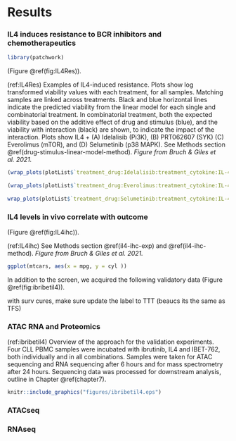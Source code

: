# Results {#chapter7}
### IL4 induces resistance to BCR inhibitors and chemotherapeutics {#IL4resistance}

```r
library(patchwork)

```

(Figure \@ref(fig:IL4Res)). 

(ref:IL4Res) Examples of IL4-induced resistance. Plots show log transformed viability values with each treatment, for all samples. Matching samples are linked across treatments. Black and blue horizontal lines indicate the predicted viability from the linear model for each single and combinatorial treatment. In combinatorial treatment, both the expected viability based on the additive effect of drug and stimulus (blue), and the viability with interaction (black) are shown, to indicate the impact of the interaction. Plots show IL4 + (A) Idelalisib (Pi3K), (B) PRT062607 (SYK) (C) Everolimus (mTOR), and (D) Selumetinib  (p38 MAPK). See Methods section \@ref(drug-stimulus-linear-model-method). _Figure from Bruch & Giles et al. 2021._

```r


(wrap_plots(plotList$`treatment_drug:Idelalisib:treatment_cytokine:IL-4`) + wrap_plots(plotList$`treatment_drug:PRT062607:treatment_cytokine:IL-4`)) /
  
(wrap_plots(plotList$`treatment_drug:Everolimus:treatment_cytokine:IL-4`) +
  
wrap_plots(plotList$`treatment_drug:Selumetinib:treatment_cytokine:IL-4`)) + plot_annotation(tag_levels = c("A"))

```

### IL4 levels in vivo correlate with outcome {#il4-ihc}
(Figure \@ref(fig:IL4ihc)). 

(ref:IL4ihc) See Methods section  \@ref(il4-ihc-exp) and \@ref(il4-ihc-method).  _Figure from Bruch & Giles et al. 2021._

```r

ggplot(mtcars, aes(x = mpg, y = cyl ))

```

In addition to the screen, we acquired the following validatory data (Figure \@ref(fig:ibribetil4)). 

with surv cures, make sure update the label to TTT (beaucs its the same as TFS)


### ATAC RNA and Proteomics {#ch7-overview}

(ref:ibribetil4) Overview of the approach for the validation experiments. Four CLL PBMC samples were incubated with ibrutinib, IL4 and IBET-762, both individually and in all combinations. Samples were taken for ATAC sequencing and RNA sequencing after 6 hours and for mass spectrometry after 24 hours. Sequencing data was processed for downstream analysis, outline in Chapter \@ref(chapter7). 


```r

knitr::include_graphics("figures/ibribetil4.eps")

```
### ATACseq {#treated-atacseq}

### RNAseq {#treated-rnaseq}
